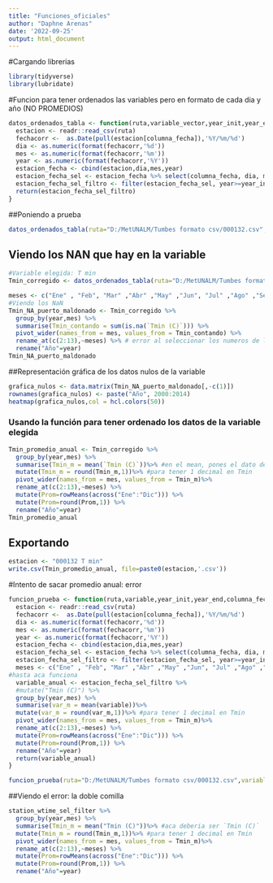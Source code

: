 ```yaml
---
title: "Funciones_oficiales"
author: "Daphne Arenas"
date: '2022-09-25'
output: html_document
---
```


#Cargando librerias
```r
library(tidyverse)
library(lubridate)
```

#Funcion para tener ordenados las variables pero en formato de cada dia y año (NO PROMEDIOS)
```r
datos_ordenados_tabla <- function(ruta,variable_vector,year_init,year_end,columna_fecha){
  estacion <- readr::read_csv(ruta)
  fechacorr <-  as.Date(pull(estacion[columna_fecha]),'%Y/%m/%d')
  dia <- as.numeric(format(fechacorr,'%d'))
  mes <- as.numeric(format(fechacorr,'%m'))
  year <- as.numeric(format(fechacorr,'%Y'))
  estacion_fecha <- cbind(estacion,dia,mes,year) 
  estacion_fecha_sel <- estacion_fecha %>% select(columna_fecha, dia, mes, year, all_of(variable_vector))
  estacion_fecha_sel_filtro <- filter(estacion_fecha_sel, year>=year_init & year<=year_end)
  return(estacion_fecha_sel_filtro)
}
```
##Poniendo a prueba
```r
datos_ordenados_tabla(ruta="D:/MetUNALM/Tumbes formato csv/000132.csv",variable_vector=c("Tmax (C)","Tmin (C)"), 2000, 2014, columna_fecha="Fecha")
```
## Viendo los NAN que hay en la variable
```r
#Variable elegida: T min
Tmin_corregido <- datos_ordenados_tabla(ruta="D:/MetUNALM/Tumbes formato csv/000132.csv",variable_vector="Tmin (C)", 2000, 2014, columna_fecha="Fecha")

meses <- c("Ene" , "Feb", "Mar" ,"Abr" ,"May" ,"Jun", "Jul" ,"Ago" ,"Set" ,"Oct" ,"Nov", "Dic")
#Viendo los NaN
Tmin_NA_puerto_maldonado <- Tmin_corregido %>%  
  group_by(year,mes) %>%
  summarise(Tmin_contando = sum(is.na(`Tmin (C)`))) %>% 
  pivot_wider(names_from = mes, values_from = Tmin_contando) %>%
  rename_at(c(2:13),~meses) %>% # error al seleccionar los numeros de las columnas
  rename("Año"=year)
Tmin_NA_puerto_maldonado
```
##Representación gráfica de los datos nulos de la variable
```r
grafica_nulos <- data.matrix(Tmin_NA_puerto_maldonado[,-c(1)])
rownames(grafica_nulos) <- paste("Año", 2000:2014)
heatmap(grafica_nulos,col = hcl.colors(50))
```
### Usando la función para tener ordenado los datos de la variable elegida
```r
Tmin_promedio_anual <- Tmin_corregido %>%
  group_by(year,mes) %>%
  summarise(Tmin_m = mean(`Tmin (C)`))%>% #en el mean, pones el dato de la variable que quieres sacar promedio
  mutate(Tmin_m = round(Tmin_m,1))%>% #para tener 1 decimal en Tmin
  pivot_wider(names_from = mes, values_from = Tmin_m)%>% 
  rename_at(c(2:13),~meses) %>% 
  mutate(Prom=rowMeans(across("Ene":"Dic"))) %>%
  mutate(Prom=round(Prom,1)) %>% 
  rename("Año"=year)
Tmin_promedio_anual
```
## Exportando
```r
estacion <- "000132 T min"
write.csv(Tmin_promedio_anual, file=paste0(estacion,'.csv'))
```


#Intento de sacar promedio anual: error
```r
funcion_prueba <- function(ruta,variable,year_init,year_end,columna_fecha){
  estacion <- readr::read_csv(ruta)
  fechacorr <-  as.Date(pull(estacion[columna_fecha]),'%Y/%m/%d')
  dia <- as.numeric(format(fechacorr,'%d'))
  mes <- as.numeric(format(fechacorr,'%m'))
  year <- as.numeric(format(fechacorr,'%Y'))
  estacion_fecha <- cbind(estacion,dia,mes,year) 
  estacion_fecha_sel <- estacion_fecha %>% select(columna_fecha, dia, mes, year, variable)
  estacion_fecha_sel_filtro <- filter(estacion_fecha_sel, year>=year_init & year<=year_end)
  meses <- c("Ene" , "Feb", "Mar" ,"Abr" ,"May" ,"Jun", "Jul" ,"Ago" ,"Set" ,"Oct" ,"Nov", "Dic")
#hasta aca funciona
  variable_anual <- estacion_fecha_sel_filtro %>%
  #mutate("Tmin (C)") %>% 
  group_by(year,mes) %>%
  summarise(var_m = mean(variable))%>% 
  mutate(var_m = round(var_m,1))%>% #para tener 1 decimal en Tmin
  pivot_wider(names_from = mes, values_from = Tmin_m)%>% 
  rename_at(c(2:13),~meses) %>% 
  mutate(Prom=rowMeans(across("Ene":"Dic"))) %>%
  mutate(Prom=round(Prom,1)) %>% 
  rename("Año"=year)
  return(variable_anual)
}
```

```r
funcion_prueba(ruta="D:/MetUNALM/Tumbes formato csv/000132.csv",variable=c("Tmax (C)"), 2000, 2014, columna_fecha="Fecha")
```
##Viendo el error: la doble comilla 
```r
station_wtime_sel_filter %>%
  group_by(year,mes) %>%
  summarise(Tmin_m = mean("Tmin (C)"))%>% #aca deberia ser `Tmin (C)`
  mutate(Tmin_m = round(Tmin_m,1))%>% #para tener 1 decimal en Tmin
  pivot_wider(names_from = mes, values_from = Tmin_m)%>% 
  rename_at(c(2:13),~meses) %>% 
  mutate(Prom=rowMeans(across("Ene":"Dic"))) %>%
  mutate(Prom=round(Prom,1)) %>% 
  rename("Año"=year)
```


